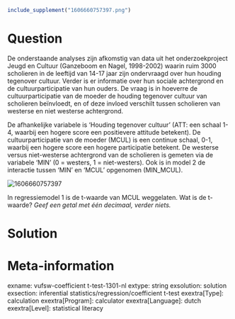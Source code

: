 ```{r, echo = FALSE, results = "hide"}
include_supplement("1606660757397.png")
```

Question
========
De onderstaande analyses zijn afkomstig van data uit het
onderzoekproject Jeugd en Cultuur (Ganzeboom en Nagel, 1998-2002) waarin
ruim 3000 scholieren in de leeftijd van 14-17 jaar zijn ondervraagd over
hun houding tegenover cultuur. Verder is er informatie over hun sociale
achtergrond en de cultuurparticipatie van hun ouders. De vraag is in
hoeverre de cultuurparticipatie van de moeder de houding tegenover
cultuur van scholieren beïnvloedt, en of deze invloed verschilt tussen
scholieren van westerse en niet westerse achtergrond.  
  
De afhankelijke variabele is ‘Houding tegenover cultuur’ (ATT: een
schaal 1-4, waarbij een hogere score een positievere attitude betekent).
De cultuurparticipatie van de moeder (MCUL) is een continue schaal, 0-1,
waarbij een hogere score een hogere participatie betekent. De westerse
versus niet-westerse achtergrond van de scholieren is gemeten via de
variabele ‘MIN’ (0 = westers, 1 = niet-westers). Ook is in model 2 de
interactie tussen ‘MIN’ en ‘MCUL’ opgenomen (MIN\_MCUL).  
  
<img src="1606660757397.png" class="fr-fic fr-dii tvcss_2"
alt="1606660757397" />  
  
In regressiemodel 1 is de t-waarde van MCUL weggelaten. Wat is de
t-waarde? *Geef een getal met één decimaal, verder niets.*


Solution
========











Meta-information
================
exname: vufsw-coefficient t-test-1301-nl
extype: string
exsolution: solution
exsection: inferential statistics/regression/coefficient t-test
exextra[Type]: calculation
exextra[Program]: calculator
exextra[Language]: dutch
exextra[Level]: statistical literacy


